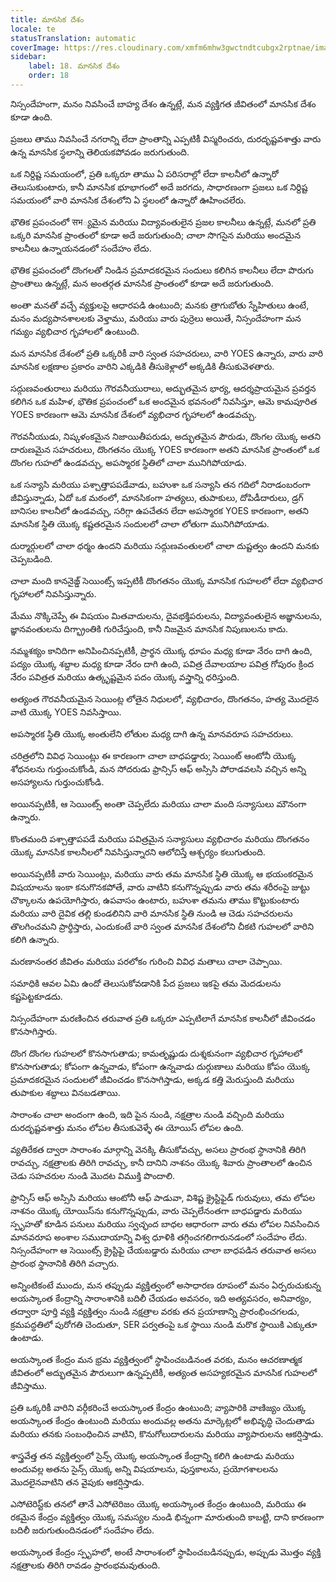 ```yaml
---
title: మానసిక దేశం
locale: te
statusTranslation: automatic
coverImage: https://res.cloudinary.com/xmfm6mhw3gwctndtcubgx2rptnae/image/upload/v1741354419/small_cover_la_gran_rebelion_28716e29d2.webp
sidebar:
    label: 18. మానసిక దేశం
    order: 18
---
```

నిస్సందేహంగా, మనం నివసించే బాహ్య దేశం ఉన్నట్లే, మన వ్యక్తిగత జీవితంలో మానసిక దేశం కూడా ఉంది.

ప్రజలు తాము నివసించే నగరాన్ని లేదా ప్రాంతాన్ని ఎప్పటికీ విస్మరించరు, దురదృష్టవశాత్తు వారు ఉన్న మానసిక స్థలాన్ని తెలియకపోవడం జరుగుతుంది.

ఒక నిర్దిష్ట సమయంలో, ప్రతి ఒక్కరూ తాము ఏ పరిసరాల్లో లేదా కాలనీలో ఉన్నారో తెలుసుకుంటారు, కానీ మానసిక భూభాగంలో అదే జరగదు, సాధారణంగా ప్రజలు ఒక నిర్దిష్ట సమయంలో వారి మానసిక దేశంలోని ఏ స్థలంలో ఉన్నారో ఊహించలేరు.

భౌతిక ప్రపంచంలో सभ్యమైన మరియు విద్యావంతులైన ప్రజల కాలనీలు ఉన్నట్లే, మనలో ప్రతి ఒక్కరి మానసిక ప్రాంతంలో కూడా అదే జరుగుతుంది; చాలా సొగసైన మరియు అందమైన కాలనీలు ఉన్నాయనడంలో సందేహం లేదు.

భౌతిక ప్రపంచంలో దొంగలతో నిండిన ప్రమాదకరమైన సందులు కలిగిన కాలనీలు లేదా పొరుగు ప్రాంతాలు ఉన్నట్లే, మన అంతర్గత మానసిక ప్రాంతంలో కూడా అదే జరుగుతుంది.

అంతా మనతో వచ్చే వ్యక్తులపై ఆధారపడి ఉంటుంది; మనకు త్రాగుబోతు స్నేహితులు ఉంటే, మనం మద్యపానశాలలకు వెళ్తాము, మరియు వారు పుర్రెలు అయితే, నిస్సందేహంగా మన గమ్యం వ్యభిచార గృహాలలో ఉంటుంది.

మన మానసిక దేశంలో ప్రతి ఒక్కరికీ వారి స్వంత సహచరులు, వారి YOES ఉన్నారు, వారు వారి మానసిక లక్షణాల ప్రకారం వారిని ఎక్కడికి తీసుకెళ్లాలో అక్కడికి తీసుకువెళతారు.

సద్గుణవంతురాలు మరియు గౌరవనీయురాలు, అద్భుతమైన భార్య, ఆదర్శప్రాయమైన ప్రవర్తన కలిగిన ఒక మహిళ, భౌతిక ప్రపంచంలో ఒక అందమైన భవనంలో నివసిస్తూ, ఆమె కామపూరిత YOES కారణంగా ఆమె మానసిక దేశంలో వ్యభిచార గృహాలలో ఉండవచ్చు.

గౌరవనీయుడు, నిష్కళంకమైన నిజాయితీపరుడు, అద్భుతమైన పౌరుడు, దొంగల యొక్క అతని దారుణమైన సహచరులు, దొంగతనం యొక్క YOES కారణంగా అతని మానసిక ప్రాంతంలో ఒక దొంగల గుహలో ఉండవచ్చు, అపస్మారక స్థితిలో చాలా మునిగిపోయాడు.

ఒక సన్యాసి మరియు పశ్చాత్తాపపడేవాడు, బహుశా ఒక సన్యాసి తన గదిలో నిరాడంబరంగా జీవిస్తున్నాడు, ఏదో ఒక మఠంలో, మానసికంగా హత్యలు, తుపాకులు, దోపిడీదారులు, డ్రగ్ బానిసల కాలనీలో ఉండవచ్చు, సరిగ్గా ఉపచేతన లేదా అపస్మారక YOES కారణంగా, అతని మానసిక స్థితి యొక్క కష్టతరమైన సందులలో చాలా లోతుగా మునిగిపోయాడు.

దుర్మార్గులలో చాలా ధర్మం ఉందని మరియు సద్గుణవంతులలో చాలా దుష్టత్వం ఉందని మనకు చెప్పబడింది.

చాలా మంది కాననైజ్డ్ సెయింట్స్ ఇప్పటికీ దొంగతనం యొక్క మానసిక గుహలలో లేదా వ్యభిచార గృహాలలో నివసిస్తున్నారు.

మేము నొక్కిచెప్పే ఈ విషయం మితవాదులను, దైవభక్తిపరులను, విద్యావంతులైన అజ్ఞానులను, జ్ఞానవంతులను దిగ్భ్రాంతికి గురిచేస్తుంది, కానీ నిజమైన మానసిక నిపుణులను కాదు.

నమ్మశక్యం కానిదిగా అనిపించినప్పటికీ, ప్రార్థన యొక్క ధూపం మధ్య కూడా నేరం దాగి ఉంది, పద్యం యొక్క శబ్దాల మధ్య కూడా నేరం దాగి ఉంది, పవిత్ర దేవాలయాల పవిత్ర గోపురం క్రింద నేరం పవిత్రత మరియు ఉత్కృష్టమైన పదం యొక్క వస్త్రాన్ని ధరిస్తుంది.

అత్యంత గౌరవనీయమైన సెయింట్ల లోతైన నిధులలో, వ్యభిచారం, దొంగతనం, హత్య మొదలైన వాటి యొక్క YOES నివసిస్తాయి.

అపస్మారక స్థితి యొక్క అంతులేని లోతుల మధ్య దాగి ఉన్న మానవరూప సహచరులు.

చరిత్రలోని వివిధ సెయింట్లు ఈ కారణంగా చాలా బాధపడ్డారు; సెయింట్ ఆంటోనీ యొక్క శోధనలను గుర్తుంచుకోండి, మన సోదరుడు ఫ్రాన్సిస్ ఆఫ్ అస్సిసి పోరాడవలసి వచ్చిన అన్ని అసహ్యాలను గుర్తుంచుకోండి.

అయినప్పటికీ, ఆ సెయింట్స్ అంతా చెప్పలేదు మరియు చాలా మంది సన్యాసులు మౌనంగా ఉన్నారు.

కొంతమంది పశ్చాత్తాపపడే మరియు పవిత్రమైన సన్యాసులు వ్యభిచారం మరియు దొంగతనం యొక్క మానసిక కాలనీలలో నివసిస్తున్నారని ఆలోచిస్తే ఆశ్చర్యం కలుగుతుంది.

అయినప్పటికీ వారు సెయింట్లు, మరియు వారు తమ మానసిక స్థితి యొక్క ఆ భయంకరమైన విషయాలను ఇంకా కనుగొనకపోతే, వారు వాటిని కనుగొన్నప్పుడు వారు తమ శరీరంపై జుట్టు చొక్కాలను ఉపయోగిస్తారు, ఉపవాసం ఉంటారు, బహుశా తమను తాము కొట్టుకుంటారు మరియు వారి దైవిక తల్లి కుండలినిని వారి మానసిక స్థితి నుండి ఆ చెడు సహచరులను తొలగించమని ప్రార్థిస్తారు, ఎందుకంటే వారి స్వంత మానసిక దేశంలోని చీకటి గుహలలో వారిని కలిగి ఉన్నారు.

మరణానంతర జీవితం మరియు పరలోకం గురించి వివిధ మతాలు చాలా చెప్పాయి.

సమాధికి ఆవల ఏమి ఉందో తెలుసుకోవడానికి పేద ప్రజలు ఇకపై తమ మెదడులను కష్టపెట్టకూడదు.

నిస్సందేహంగా మరణించిన తరువాత ప్రతి ఒక్కరూ ఎప్పటిలాగే మానసిక కాలనీలో జీవించడం కొనసాగిస్తారు.

దొంగ దొంగల గుహలలో కొనసాగుతాడు; కామతృష్ణుడు దుశ్శకునంగా వ్యభిచార గృహాలలో కొనసాగుతాడు; కోపంగా ఉన్నవాడు, కోపంగా ఉన్నవాడు దుర్గుణాలు మరియు కోపం యొక్క ప్రమాదకరమైన సందులలో జీవించడం కొనసాగిస్తాడు, అక్కడ కత్తి మెరుస్తుంది మరియు తుపాకుల శబ్దాలు వినబడతాయి.

సారాంశం చాలా అందంగా ఉంది, ఇది పైన నుండి, నక్షత్రాల నుండి వచ్చింది మరియు దురదృష్టవశాత్తు మనం లోపల తీసుకువెళ్ళే ఈ యోయిస్ లోపల ఉంది.

వ్యతిరేకత ద్వారా సారాంశం మార్గాన్ని వెనక్కి తీసుకోవచ్చు, అసలు ప్రారంభ స్థానానికి తిరిగి రావచ్చు, నక్షత్రాలకు తిరిగి రావచ్చు, కానీ దానిని నాశనం యొక్క శివారు ప్రాంతాలలో ఉంచిన చెడు సహచరుల నుండి మొదట విముక్తి పొందాలి.

ఫ్రాన్సిస్ ఆఫ్ అస్సిసి మరియు ఆంటోనీ ఆఫ్ పాడువా, విశిష్ట క్రైస్టిఫైడ్ గురువులు, తమ లోపల నాశనం యొక్క యోయిస్‌ను కనుగొన్నప్పుడు, వారు చెప్పలేనంతగా బాధపడ్డారు మరియు స్పృహతో కూడిన పనులు మరియు స్వచ్ఛంద బాధల ఆధారంగా వారు తమ లోపల నివసించిన మానవరూప అంశాల సముదాయాన్ని విశ్వ ధూళికి తగ్గించగలిగారునడంలో సందేహం లేదు. నిస్సందేహంగా ఆ సెయింట్స్ క్రైస్టిఫై చేయబడ్డారు మరియు చాలా బాధపడిన తరువాత అసలు ప్రారంభ స్థానానికి తిరిగి వచ్చారు.

అన్నింటికంటే ముందు, మన తప్పుడు వ్యక్తిత్వంలో అసాధారణ రూపంలో మనం ఏర్పరుచుకున్న అయస్కాంత కేంద్రాన్ని సారాంశానికి బదిలీ చేయడం అవసరం, ఇది అత్యవసరం, అనివార్యం, తద్వారా పూర్తి వ్యక్తి వ్యక్తిత్వం నుండి నక్షత్రాల వరకు తన ప్రయాణాన్ని ప్రారంభించగలడు, క్రమపద్ధతిలో పురోగతి చెందుతూ, SER పర్వతంపై ఒక స్థాయి నుండి మరొక స్థాయికి ఎక్కుతూ ఉంటాడు.

అయస్కాంత కేంద్రం మన భ్రమ వ్యక్తిత్వంలో స్థాపించబడినంత వరకు, మనం ఆచరణాత్మక జీవితంలో అద్భుతమైన పౌరులుగా ఉన్నప్పటికీ, అత్యంత అసహ్యకరమైన మానసిక గుహలలో జీవిస్తాము.

ప్రతి ఒక్కరికీ వారిని వర్గీకరించే అయస్కాంత కేంద్రం ఉంటుంది; వ్యాపారికి వాణిజ్యం యొక్క అయస్కాంత కేంద్రం ఉంటుంది మరియు అందువల్ల అతను మార్కెట్లలో అభివృద్ధి చెందుతాడు మరియు తనకు సంబంధించిన వాటిని, కొనుగోలుదారులను మరియు వ్యాపారులను ఆకర్షిస్తాడు.

శాస్త్రవేత్త తన వ్యక్తిత్వంలో సైన్స్ యొక్క అయస్కాంత కేంద్రాన్ని కలిగి ఉంటాడు మరియు అందువల్ల అతను సైన్స్ యొక్క అన్ని విషయాలను, పుస్తకాలను, ప్రయోగశాలలను మొదలైనవాటిని తన వైపుకు ఆకర్షిస్తాడు.

ఎసోటెరిస్ట్‌కు తనలో తానే ఎసోటెరిజం యొక్క అయస్కాంత కేంద్రం ఉంటుంది, మరియు ఈ రకమైన కేంద్రం వ్యక్తిత్వం యొక్క సమస్యల నుండి భిన్నంగా మారుతుంది కాబట్టి, దాని కారణంగా బదిలీ జరుగుతుందినడంలో సందేహం లేదు.

అయస్కాంత కేంద్రం స్పృహలో, అంటే సారాంశంలో స్థాపించబడినప్పుడు, అప్పుడు మొత్తం వ్యక్తి నక్షత్రాలకు తిరిగి రావడం ప్రారంభమవుతుంది.

